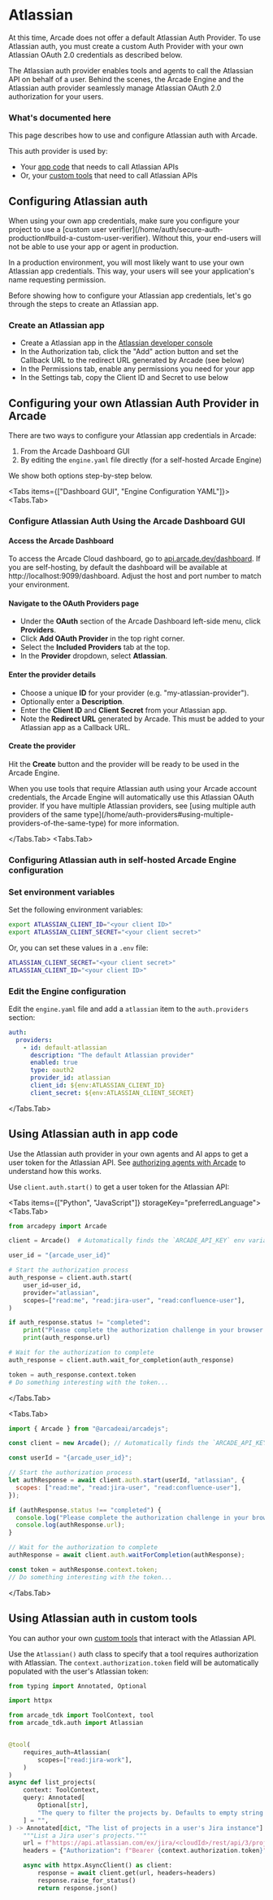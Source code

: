 
# Atlassian

<Callout type="info">
  At this time, Arcade does not offer a default Atlassian Auth Provider. To use
  Atlassian auth, you must create a custom Auth Provider with your own Atlassian
  OAuth 2.0 credentials as described below.
</Callout>

The Atlassian auth provider enables tools and agents to call the Atlassian API on behalf of a user. Behind the scenes, the Arcade Engine and the Atlassian auth provider seamlessly manage Atlassian OAuth 2.0 authorization for your users.

### What's documented here

This page describes how to use and configure Atlassian auth with Arcade.

This auth provider is used by:

- Your [app code](#using-atlassian-auth-in-app-code) that needs to call Atlassian APIs
- Or, your [custom tools](#using-atlassian-auth-in-custom-tools) that need to call Atlassian APIs

## Configuring Atlassian auth

<Callout type="info">
  When using your own app credentials, make sure you configure your project to
  use a [custom user
  verifier](/home/auth/secure-auth-production#build-a-custom-user-verifier).
  Without this, your end-users will not be able to use your app or agent in
  production.
</Callout>

In a production environment, you will most likely want to use your own Atlassian app credentials. This way, your users will see your application's name requesting permission.


Before showing how to configure your Atlassian app credentials, let's go through the steps to create an Atlassian app.

### Create an Atlassian app

- Create a Atlassian app in the [Atlassian developer console](https://developer.atlassian.com/console/myapps/)
- In the Authorization tab, click the "Add" action button and set the Callback URL to the redirect URL generated by Arcade (see below)
- In the Permissions tab, enable any permissions you need for your app
- In the Settings tab, copy the Client ID and Secret to use below

## Configuring your own Atlassian Auth Provider in Arcade

There are two ways to configure your Atlassian app credentials in Arcade:

1. From the Arcade Dashboard GUI
2. By editing the `engine.yaml` file directly (for a self-hosted Arcade Engine)

We show both options step-by-step below.

<Tabs items={["Dashboard GUI", "Engine Configuration YAML"]}>
<Tabs.Tab>

### Configure Atlassian Auth Using the Arcade Dashboard GUI

<Steps>

#### Access the Arcade Dashboard

To access the Arcade Cloud dashboard, go to [api.arcade.dev/dashboard](https://api.arcade.dev/dashboard). If you are self-hosting, by default the dashboard will be available at http://localhost:9099/dashboard. Adjust the host and port number to match your environment.

#### Navigate to the OAuth Providers page

- Under the **OAuth** section of the Arcade Dashboard left-side menu, click **Providers**.
- Click **Add OAuth Provider** in the top right corner.
- Select the **Included Providers** tab at the top.
- In the **Provider** dropdown, select **Atlassian**.

#### Enter the provider details

- Choose a unique **ID** for your provider (e.g. "my-atlassian-provider").
- Optionally enter a **Description**.
- Enter the **Client ID** and **Client Secret** from your Atlassian app.
- Note the **Redirect URL** generated by Arcade. This must be added to your Atlassian app as a Callback URL.

#### Create the provider

Hit the **Create** button and the provider will be ready to be used in the Arcade Engine.

</Steps>
When you use tools that require Atlassian auth using your Arcade account credentials, the Arcade Engine will automatically use this Atlassian OAuth provider. If you have multiple Atlassian providers, see [using multiple auth providers of the same type](/home/auth-providers#using-multiple-providers-of-the-same-type) for more information.

</Tabs.Tab>
<Tabs.Tab>
### Configuring Atlassian auth in self-hosted Arcade Engine configuration

<Steps>

### Set environment variables

Set the following environment variables:

```bash
export ATLASSIAN_CLIENT_ID="<your client ID>"
export ATLASSIAN_CLIENT_SECRET="<your client secret>"
```

Or, you can set these values in a `.env` file:

```bash
ATLASSIAN_CLIENT_SECRET="<your client secret>"
ATLASSIAN_CLIENT_ID="<your client ID>"
```



### Edit the Engine configuration

Edit the `engine.yaml` file and add a `atlassian` item to the `auth.providers` section:

```yaml {3-9}
auth:
  providers:
    - id: default-atlassian
      description: "The default Atlassian provider"
      enabled: true
      type: oauth2
      provider_id: atlassian
      client_id: ${env:ATLASSIAN_CLIENT_ID}
      client_secret: ${env:ATLASSIAN_CLIENT_SECRET}
```

</Steps>

</Tabs.Tab>
</Tabs>
## Using Atlassian auth in app code

Use the Atlassian auth provider in your own agents and AI apps to get a user token for the Atlassian API. See [authorizing agents with Arcade](/home/auth/how-arcade-helps) to understand how this works.

Use `client.auth.start()` to get a user token for the Atlassian API:

<Tabs items={["Python", "JavaScript"]} storageKey="preferredLanguage">
<Tabs.Tab>

```python {8-12}
from arcadepy import Arcade

client = Arcade()  # Automatically finds the `ARCADE_API_KEY` env variable

user_id = "{arcade_user_id}"

# Start the authorization process
auth_response = client.auth.start(
    user_id=user_id,
    provider="atlassian",
    scopes=["read:me", "read:jira-user", "read:confluence-user"],
)

if auth_response.status != "completed":
    print("Please complete the authorization challenge in your browser:")
    print(auth_response.url)

# Wait for the authorization to complete
auth_response = client.auth.wait_for_completion(auth_response)

token = auth_response.context.token
# Do something interesting with the token...
```

</Tabs.Tab>

<Tabs.Tab>

```javascript {8-10}
import { Arcade } from "@arcadeai/arcadejs";

const client = new Arcade(); // Automatically finds the `ARCADE_API_KEY` env variable

const userId = "{arcade_user_id}";

// Start the authorization process
let authResponse = await client.auth.start(userId, "atlassian", {
  scopes: ["read:me", "read:jira-user", "read:confluence-user"],
});

if (authResponse.status !== "completed") {
  console.log("Please complete the authorization challenge in your browser:");
  console.log(authResponse.url);
}

// Wait for the authorization to complete
authResponse = await client.auth.waitForCompletion(authResponse);

const token = authResponse.context.token;
// Do something interesting with the token...
```

</Tabs.Tab>

</Tabs>

## Using Atlassian auth in custom tools

You can author your own [custom tools](/home/build-tools/create-a-mcp-server) that interact with the Atlassian API.

Use the `Atlassian()` auth class to specify that a tool requires authorization with Atlassian. The `context.authorization.token` field will be automatically populated with the user's Atlassian token:

```python {5-6,9-13,23}
from typing import Annotated, Optional

import httpx

from arcade_tdk import ToolContext, tool
from arcade_tdk.auth import Atlassian


@tool(
    requires_auth=Atlassian(
        scopes=["read:jira-work"],
    )
)
async def list_projects(
    context: ToolContext,
    query: Annotated[
        Optional[str],
        "The query to filter the projects by. Defaults to empty string to list all projects.",
    ] = "",
) -> Annotated[dict, "The list of projects in a user's Jira instance"]:
    """List a Jira user's projects."""
    url = f"https://api.atlassian.com/ex/jira/<cloudId>/rest/api/3/project/search?query={query}"
    headers = {"Authorization": f"Bearer {context.authorization.token}"}

    async with httpx.AsyncClient() as client:
        response = await client.get(url, headers=headers)
        response.raise_for_status()
        return response.json()
```
